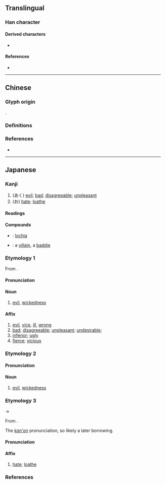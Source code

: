 {{also|惡|恶}}
{{character info}}
==Translingual==
{{Han simplified forms|惡|悪|恶}}

===Han character===
{{Han char|rn=61|rad=心|as=07|sn=11|four=10331|canj=MMP,XMMP|ids=⿱亜心}}

====Derived characters====
* {{l|mul|[[𫫖]], [[𨉼]], [[𬹓]]}}

====References====
* {{Han ref|kx=0388.341|dkj=10717|dj=0721.260|hdz=42300.020|uh=60AA|ud=24746}}

----

==Chinese==

===Glyph origin===
{{Han simp|惡|f=亞|t=亜}}.

===Definitions===
{{zh-see|惡|rocsgsv}}

===References===
* {{R:twedu|A01382-002}}

----

==Japanese==
{{ja-kanji forms|悪|惡}}

===Kanji===
{{ja-kanji|grade=3|rs=心07|kyu=惡}}

# (あく) [[evil]]; [[bad]]; [[disagreeable]]; [[unpleasant]]
# (お) [[hate]]; [[loathe]]

====Readings====
{{ja-readings
|goon=あく, う
|kanon=あく, お<を
|kun=わる-い, にく-む, いずく-んぞ
}}

====Compounds====
* {{ja-r|悪%露|お%ろ}}: [[lochia]]
* {{ja-r|悪%役|あく%やく}}: a [[villain]], a [[baddie]]

===Etymology 1===
{{ja-kanjitab|あく|yomi=o}}
From {{bor|ja|ltc|-|sort=あく}} {{m|zh|惡|tr=ʔak||bad}}.

====Pronunciation====
{{ja-pron|yomi=o|あく|acc=1|acc_ref=DJR,NHK}}

====Noun====
{{ja-noun|kyu=惡|あく}}

# [[evil]], [[wickedness]]

====Affix====
{{ja-pos|affix|kyu=惡|あく}}

# [[evil]], [[vice]], [[ill]], [[wrong]]
# [[bad]]; [[disagreeable]]; [[unpleasant]]; [[undesirable]];
# [[inferior]]; [[ugly]]
# [[fierce]]; [[vicious]]

===Etymology 2===
{{ja-kanjitab|わる|yomi=k}}

====Pronunciation====
{{ja-pron|yomi=k|わる|acc=1|acc_ref=DJR,NHK}}

====Noun====
{{ja-noun|kyu=惡|わる}}

# [[evil]], [[wickedness]]

===Etymology 3===
{{ja-kanjitab|お|yomi=kanon}}
{{IPAchar|/wo/}} → {{IPAchar|/o/}}

From {{der|ja|ltc|sort=お|-}} {{ltc-l|惡|id=2}}.

The ''[[漢音#Japanese|kan'on]]'' pronunciation, so likely a later borrowing.

====Pronunciation====
{{ja-pron|お|y=kanon}}

====Affix====
{{ja-pos|affix|お|hhira=を}}

# [[hate]]; [[loathe]]

===References===
<references/>